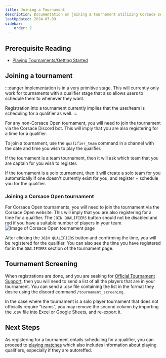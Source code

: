 ```yaml
---
title: Joining a Tournament
description: Documentation on joining a tournament utilizing Corsace services.
lastUpdated: 2024-07-09
sidebar:
    order: 2
---
```


## Prerequisite Reading

* [Playing Tournaments/Getting Started](../)

## Joining a tournament
:::danger
Implementation is in a very primitive stage. This will currently only work for tournaments with a qualifier stage that also allows users to schedule them to whenever they want.

Registration into a tournament currently implies that the user/team is scheduling for a qualifier as well. 
:::

For any non-Corsace Open tournament, you will need to join the tournament via the Corsace Discord bot. This will imply that you are also registering for a time for a qualifier.

To join a tournament, use the `qualifier_team` command in a channel with the date and time you wish to play the qualifier.

If the tournament is a team tournament, then it will ask which team that you are captain for you wish to register. 

If the tournament is a solo tournament, then it will create a solo team for you automatically if one doesn't currently exist for you, and register + schedule you for the qualifier.

### Joining a Corsace Open tournament
For Corsace Open tournaments, you will need to join the tournament via the Corsace Open website. This will imply that you are also registering for a time for a qualifier. The `JOIN QUALIFIERS` button should not be disabled and red if you have a suitable number of players in your team.
![Image of Corsace Open tournament page](../../../../images/tournament_play/joining_qualifier.png)

After clicking the `JOIN QUALIFIERS` button and confirming the time, you will be registered for the qualifier. You can also see the time you have registered for in the `QUALIFIERS` section of the tournament page.

## Tournament Screening
When registrations are done, and you are seeking for [Official Tournament Support](https://osu.ppy.sh/wiki/en/Tournaments/Official_support), then you will need to send a list of all the players that are in your tournament. You can send a .csv file containing the list in the format they desire using the discord command `/tournament_screening`.

In the case where the tournament is a solo player tournament that does not officially require "teams", you may remove the second column by importing the .csv file into Excel or Google Sheets, and re-export it.

## Next Steps
As registering for a tournament entails scheduling for a qualifier, you can proceed to [playing matches](./playing-matches) which also includes information about playing qualifiers, especially if they are autoreffed.